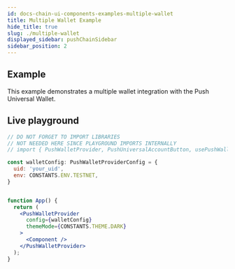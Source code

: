 ```yaml
---
id: docs-chain-ui-components-examples-multiple-wallet
title: Multiple Wallet Example
hide_title: true
slug: ./multiple-wallet
displayed_sidebar: pushChainSidebar
sidebar_position: 2
---
```



## Example

This example demonstrates a multiple wallet integration with the Push Universal Wallet.


## Live playground
```jsx live customPropMinimized = 'true'
// DO NOT FORGET TO IMPORT LIBRARIES
// NOT NEEDED HERE SINCE PLAYGROUND IMPORTS INTERNALLY
// import { PushWalletProvider, PushUniversalAccountButton, usePushWalletContext } from '@pushprotocol/pushchain-ui-kit';

const walletConfig: PushWalletProviderConfig = {
  uid: 'your_uid',
  env: CONSTANTS.ENV.TESTNET,
}


function App() {
  return (
    <PushWalletProvider
      config={walletConfig}
      themeMode={CONSTANTS.THEME.DARK}
    >
      <Component />
    </PushWalletProvider>
  );
}
```
